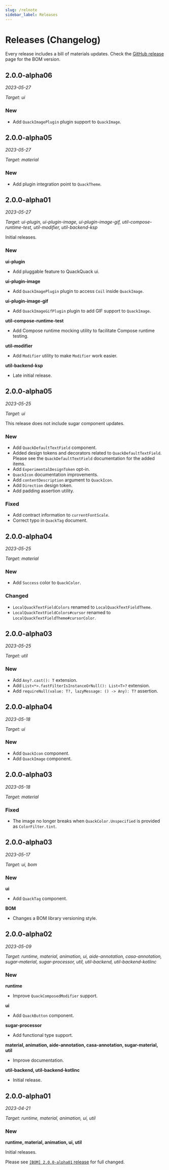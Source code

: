```yaml
---
slug: /relnote
sidebar_label: Releases
---
```


# Releases (Changelog)

Every release includes a bill of materials updates. Check the [GitHub release](https://github.com/duckie-team/quack-quack-android/releases) page for the BOM version.

## 2.0.0-alpha06

*2023-05-27*

*Target: ui*

### New

- Add `QuackImagePlugin` plugin support to `QuackImage`.

## 2.0.0-alpha05

*2023-05-27*

*Target: material*

### New

- Add plugin integration point to `QuackTheme`.

## 2.0.0-alpha01

*2023-05-27*

*Target: ui-plugin, ui-plugin-image, ui-plugin-image-gif,
util-compose-runtime-test, util-modifier, util-backend-ksp*

Initial releases.

### New

**ui-plugin**

- Add pluggable feature to QuackQuack ui.

**ui-plugin-image**

- Add `QuackImagePlugin` plugin to access `Coil` inside `QuackImage`.

**ui-plugin-image-gif**

- Add `QuackImageGifPlugin` plugin to add GIF support to `QuackImage`.

**util-compose-runtime-test**

- Add Compose runtime mocking utility to facilitate Compose runtime testing.

**util-modifier**

- Add `Modifier` utility to make `Modifier` work easier.

**util-backend-ksp**

- Late initial release.

## 2.0.0-alpha05

*2023-05-25*

*Target: ui*

This release does not include sugar component updates.

### New

- Add `QuackDefaultTextField` component.
- Added design tokens and decorators related to `QuackDefaultTextField`. Please see the `QuackDefaultTextField` documentation for the added items.
- Add `ExperimentalDesignToken` opt-in.
- `QuackIcon` documentation improvements.
- Add `contentDescription` argument to `QuackIcon`.
- Add `Direction` design token.
- Add padding assertion utility.

### Fixed

- Add contract information to `currentFontScale`.
- Correct typo in `QuackTag` document.

## 2.0.0-alpha04

*2023-05-25*

*Target: material*

### New

- Add `Success` color to `QuackColor`.

### Changed

- `LocalQuackTextFieldColors` renamed to `LocalQuackTextFieldTheme`.
- `LocalQuackTextFieldColors#cursor` renamed to `LocalQuackTextFieldTheme#cursorColor`.

## 2.0.0-alpha03

*2023-05-25*

*Target: util*

### New

- Add `Any?.cast(): T` extension.
- Add `List<*>.fastFilterIsInstanceOrNull(): List<T>?` extension.
- Add `requireNull(value: T?, lazyMessage: () -> Any): T?` assertion.

## 2.0.0-alpha04

*2023-05-18*

*Target: ui*

### New

- Add `QuackIcon` component.
- Add `QuackImage` component.

## 2.0.0-alpha03

*2023-05-18*

*Target: material*

### Fixed

- The image no longer breaks when `QuackColor.Unspecified` is provided as `ColorFilter.tint`.

## 2.0.0-alpha03

*2023-05-17*

*Target: ui, bom*

### New

**ui**

- Add `QuackTag` component.

**BOM**

- Changes a BOM library versioning style.

## 2.0.0-alpha02

*2023-05-09*

*Target: runtime, material, animation, ui,
aide-annotation, casa-annotation, sugar-material, sugar-processor,
util, util-backend, util-backend-kotlinc*

### New

**runtime**

- Improve `QuackComposedModifier` support.

**ui**

- Add `QuackButton` component.

**sugar-processor**

- Add functional type support.

**material, animation, aide-annotation, casa-annotation, sugar-material, util**

- Improve documentation.

**util-backend, util-backend-kotlinc**

- Initial release.

## 2.0.0-alpha01

*2023-04-21*

*Target: runtime, material, animation, ui, util*

### New

**runtime, material, animation, ui, util**

Initial releases.

Please see [`[BOM] 2.0.0-alpha01` release](https://github.com/duckie-team/quack-quack-android/releases/tag/2.0.0-alpha01-bom) for full changed.
